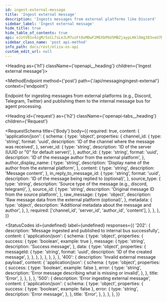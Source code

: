 ```yaml
---
id: ingest-external-message
title: 'Ingest external message'
description: 'Ingests messages from external platforms like Discord'
sidebar_label: 'Ingest external message'
hide_title: true
hide_table_of_contents: true
api: eJztV01v4zgM/SsCL7sLeJLM7uzFt8xMDwF2MEXbPbU5MBZjaypLHklOmg383xeU7Dpo0ja7GPQ0RoD4g6RIPpJ62kPA0kN+CzV5jyV5yABLMsHDMgNJvnCqCcoayOGajPQCRS8qghVoRJQWaKRwVJDaEIs48o01niAD25BDtrCQkIMnI78kfcigQYc1BXLswh4M1gR5Wn8hIQPFyzYYKsjA0fdWOZKQB9dSBr6oqEbI9xB2Dav54JQpIYO1dTUGyKFtlYTuaRiLz8KuRagouQ7dMhknHz5auWOLT9cqrAksmu8Bm0arIgY0/ebZ4P7YFbv6RkXgAB2HHxT5KEdGkuM8HDv9nI9Jh6Nw1tb
sidebar_class_name: 'post api-method'
info_path: docs/rest/eliza-os-api
custom_edit_url: null
---
```



<Heading as={'h1'} className={'openapi__heading'} children={'Ingest external message'}></Heading>

<MethodEndpoint
  method={'post'}
  path={'/api/messagingingest-external'}
  context={'endpoint'}
></MethodEndpoint>

Endpoint for ingesting messages from external platforms (e.g., Discord, Telegram, Twitter) and publishing them to the internal message bus for agent processing.

<Heading
  id={'request'}
  as={'h2'}
  className={'openapi-tabs__heading'}
  children={'Request'}
></Heading>

<RequestSchema
  title={'Body'}
  body={{
    required: true,
    content: {
      'application/json': {
        schema: {
          type: 'object',
          properties: {
            channel_id: {
              type: 'string',
              format: 'uuid',
              description: 'ID of the channel where the message was received',
            },
            server_id: {
              type: 'string',
              description: 'ID of the server (UUID or "0" for default server)',
            },
            author_id: {
              type: 'string',
              format: 'uuid',
              description: 'ID of the message author from the external platform',
            },
            author_display_name: {
              type: 'string',
              description: 'Display name of the author from the external platform',
            },
            content: {
              type: 'string',
              description: 'Message content',
            },
            in_reply_to_message_id: {
              type: 'string',
              format: 'uuid',
              description: 'ID of the message being replied to (optional)',
            },
            source_type: {
              type: 'string',
              description: 'Source type of the message (e.g., discord, telegram)',
            },
            source_id: {
              type: 'string',
              description: 'Original message ID from the source platform',
            },
            raw_message: {
              type: 'object',
              description: 'Raw message data from the external platform (optional)',
            },
            metadata: {
              type: 'object',
              description: 'Additional metadata about the message and author',
            },
          },
          required: ['channel_id', 'server_id', 'author_id', 'content'],
        },
      },
    },
  }}
></RequestSchema>

<StatusCodes
  id={undefined}
  label={undefined}
  responses={{
    '202': {
      description: 'Message ingested and published to internal bus successfully',
      content: {
        'application/json': {
          schema: {
            type: 'object',
            properties: {
              success: { type: 'boolean', example: true },
              message: {
                type: 'string',
                description: 'Success message',
              },
              data: {
                type: 'object',
                properties: {
                  messageId: {
                    type: 'string',
                    format: 'uuid',
                    description: 'ID of the created message',
                  },
                },
              },
            },
          },
        },
      },
    },
    '400': {
      description: 'Invalid external message payload',
      content: {
        'application/json': {
          schema: {
            type: 'object',
            properties: {
              success: { type: 'boolean', example: false },
              error: {
                type: 'string',
                description: 'Error message describing what is missing or invalid',
              },
            },
            title: 'Error',
          },
        },
      },
    },
    '500': {
      description: 'Error ingesting external message',
      content: {
        'application/json': {
          schema: {
            type: 'object',
            properties: {
              success: { type: 'boolean', example: false },
              error: {
                type: 'string',
                description: 'Error message',
              },
            },
            title: 'Error',
          },
        },
      },
    },
  }}
></StatusCodes>
